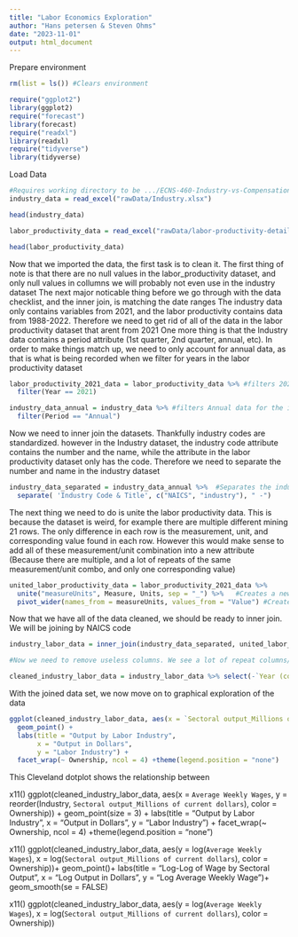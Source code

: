 ```yaml
---
title: "Labor Economics Exploration"
author: "Hans petersen & Steven Ohms"
date: "2023-11-01"
output: html_document
---
```




Prepare environment
```r
rm(list = ls()) #Clears environment

require("ggplot2")
library(ggplot2)
require("forecast") 
library(forecast)
require("readxl")
library(readxl)
require("tidyverse")
library(tidyverse)
```



Load Data
```r
#Requires working directory to be .../ECNS-460-Industry-vs-Compensation
industry_data = read_excel("rawData/Industry.xlsx")

head(industry_data)

labor_productivity_data = read_excel("rawData/labor-productivity-detailed-industries.xlsx", sheet = "MachineReadable")

head(labor_productivity_data)
```


Now that we imported the data, the first task is to clean it.
The first thing of note is that there are no null values in the labor_productivity dataset, and only null values in collumns we will probably not even use in the industry dataset
The next major noticable thing before we go through with the data checklist, and the inner join, is matching the date ranges
The industry data only contains variables from 2021, and the labor productivity contains data from 1988-2022. Therefore we need to get rid of all of the data in the labor productivity dataset that arent from 2021
One more thing is that the Industry data contains a period attribute (1st quarter, 2nd quarter, annual, etc). In order to make things match up, we need to only account for annual data, as that is what is being recorded when we filter for years in the labor productivity dataset


```r
labor_productivity_2021_data = labor_productivity_data %>% #filters 2021 data
  filter(Year == 2021)

industry_data_annual = industry_data %>% #filters Annual data for the industry data
  filter(Period == "Annual")
```


Now we need to inner join the datasets. Thankfully industry codes are standardized.
however in the Industry dataset, the industry code attribute contains the number and the name, while the attribute in the labor productivity
dataset only has the code. Therefore we need to separate the number and name in the industry dataset

```r

industry_data_separated = industry_data_annual %>%  #Separates the industry data so that NAICS is its own attribute
  separate( 'Industry Code & Title', c("NAICS", "industry"), " -")
```


The next thing we need to do is unite the labor productivity data. This is because the dataset is weird, for example there are multiple different mining 21 rows. The only difference in each row is the measurement, unit, and corresponding value found in each row. However this would make sense to add all of these measurement/unit combination into a new attribute (Because there are multiple, and a lot of repeats of the same measurement/unit combo, and only one corresponding value)


```r
united_labor_productivity_data = labor_productivity_2021_data %>% 
  unite("measureUnits", Measure, Units, sep = "_") %>%   #Creates a new attribute measureUnits, which is the combination of measure and units
  pivot_wider(names_from = measureUnits, values_from = "Value") #Creates a new attribute, with the name of measureUnits, and the values from Value
```


Now that we have all of the data cleaned, we should be ready to inner join. We will be joining by NAICS code

```r
industry_labor_data = inner_join(industry_data_separated, united_labor_productivity_data, by = "NAICS")

#Now we need to remove useless columns. We see a lot of repeat columns/columns with the same information 

cleaned_industry_labor_data = industry_labor_data %>% select(-`Year (copy)`, -`PeriodCode (copy)`, -`Area (copy)`, -`Area`, -Year.x, -Year.y, -`Area Type Name`, -`State Name`, -Basis)
```

With the joined data set, we now move on to graphical exploration of the data


```r
ggplot(cleaned_industry_labor_data, aes(x = `Sectoral output_Millions of current dollars`, y = reorder(Industry, `Sectoral output_Millions of current dollars`), color = Ownership)) +
  geom_point() +
  labs(title = "Output by Labor Industry", 
       x = "Output in Dollars", 
       y = "Labor Industry") +
  facet_wrap(~ Ownership, ncol = 4) +theme(legend.position = "none")
```
This Cleveland dotplot shows the relationship between 


x11()
ggplot(cleaned_industry_labor_data, aes(x = `Average Weekly Wages`, y = reorder(Industry, `Sectoral output_Millions of current dollars`), color = Ownership)) +
  geom_point(size = 3) +
  labs(title = "Output by Labor Industry", 
       x = "Output in Dollars", 
       y = "Labor Industry") +
  facet_wrap(~ Ownership, ncol = 4) +theme(legend.position = "none")


x11()
ggplot(cleaned_industry_labor_data, aes(y = log(`Average Weekly Wages`), x = log(`Sectoral output_Millions of current dollars`), color = Ownership))+
  geom_point()+
  labs(title = "Log-Log of Wage by Sectoral Output", 
       x = "Log Output in Dollars", 
       y = "Log Average Weekly Wage")+
  geom_smooth(se = FALSE)

x11()
ggplot(cleaned_industry_labor_data, aes(y = log(`Average Weekly Wages`), x = log(`Sectoral output_Millions of current dollars`), color = Ownership))
  
